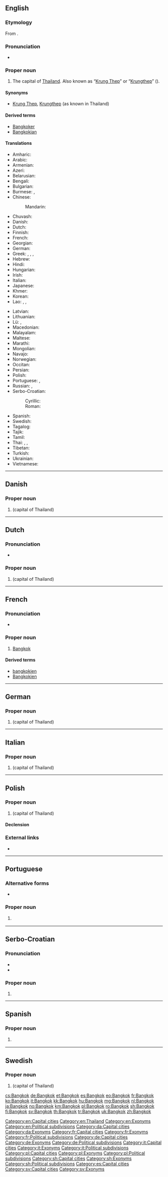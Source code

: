 ==English==
{{wikipedia}}

===Etymology===
From {{etyl|th|en}} {{term|บางกอก|lang=th}}.

===Pronunciation===
* {{IPA|/bæŋˈkɒk/|lang=en}}

===Proper noun===
{{en-proper noun}}

# The capital of [[Thailand]]. Also known as “[[Krung Thep]]” or “[[Krungthep]]” ({{l|th|กรุงเทพฯ}}).

====Synonyms====
* [[Krung Thep]], [[Krungthep]] (as known in Thailand)

====Derived terms====
* [[Bangkoker]]
* [[Bangkokian]]

====Translations====
{{trans-top|the capital of Thailand}}
* Amharic: {{t|am|ባንኮክ|tr=bankok|sc=Ethi}}
* Arabic: {{t|ar|بَانْكُوك|m}}
* Armenian: {{t|hy|Բանգկոկ}}
* Azeri: {{t|az|Banqkok}}
* Belarusian: {{t|be|Банко́к|m}}
* Bengali: {{t|bn|ব্যাংকক|tr=bæṃkôk|sc=Beng}}
* Bulgarian: {{t|bg|Банко́к|m}}
* Burmese: {{t|my|ဘန်ကောက်မြို့|sc=Mymr}}, {{t|my|ဗန်ကောက်|sc=Mymr}}
* Chinese:
*: Mandarin: {{t+|cmn|曼谷|tr=Màngǔ|sc=Hani}}
* Chuvash: {{t|cv|Бангкок|sc=Cyrl}}
* Danish: {{t|da|Bangkok}}
* Dutch: {{t+|nl|Bangkok}}
* Finnish: {{t+|fi|Bangkok}}
* French: {{t+|fr|Bangkok}}
* Georgian: {{t|ka|ბანგკოკი|sc=Geor}}
* German: {{t+|de|Bangkok|n}}
* Greek: {{t|el|Μπανκόκ|f}}, {{t|el|Μπαγκόκ|f}}, {{t+|el|Μπανγκόκ|f}}, {{t|el|Μπαγγόκ|f}}
* Hebrew: {{t|he|בנגקוק|tr=bangkok}}
* Hindi: {{t|hi|बैंकॉक}}
* Hungarian: {{t+|hu|Bangkok}}
* Irish: {{t|ga|Bancác}}
* Italian: {{t+|it|Bangkok}}
* Japanese: {{t+|ja|バンコク|tr=Bankoku}}
* Khmer: {{t+|km|បាងកក|tr=baang kɑɑk|sc=Khmr}}
* Korean: {{t|ko|방콕|sc=Hang}}
* Lao: {{t|lo|ບາງກອກ|sc=Laoo}}, {{t|lo|ບັງກອກ|sc=Laoo}}, {{t|lo|ກຸງເທບ|sc=Laoo}}
{{trans-mid}}
* Latvian: {{t|lv|Bangkoka}}
* Lithuanian: {{t|lt|Bankokas}}
* Lü: {{t|khb|ᦂᦳᧂᦒᦲᧇ}}, {{t|khb|ᦞᧂᦂᦸᧅᧈ}}
* Macedonian: {{t|mk|Бангкок|m|sc=Cyrl}}
* Malayalam: {{t|ml|ബാങ്കോക്ക്|sc=Mlym}}
* Maltese: {{t|mt|Bangkok}}
* Marathi: {{t|mr|बँगकॉक|sc=Deva|tr=bam̐gkŏk}}
* Mongolian: {{t|mn|Бангкок|sc=Cyrl}}
* Navajo: {{t|nv|Bánkoʼ}}
* Norwegian: {{t+|no|Bangkok}}
* Occitan: {{t|oc|Bangkòk|m}}
* Persian: {{t|fa|بانکوک|tr=bânkok}}
* Polish: {{t+|pl|Bangkok|m}}
* Portuguese: {{t|pt|Bangkok|f}}, {{t|pt|Banguecoque|f}}
* Russian: {{t+|ru|Бангко́к|m}}, {{t+|ru|Банко́к|m}} {{qualifier|obsolete}}
* Serbo-Croatian:
*: Cyrillic: {{t|sh|Бангкок|m|sc=Cyrl}}
*: Roman: {{t+|sh|Bangkok|m}}
* Spanish: {{t+|es|Bangkok|m}}
* Swedish: {{t+|sv|Bangkok}}
* Tagalog: {{t|tl|Bangkok}}
* Tajik: {{t|tg|Бангкок|m|sc=Cyrl}}
* Tamil: {{t|ta|பேங்காக்|sc=Taml}}
* Thai: {{t+|th|กรุงเทพมหานคร|tr=grungtâyp máhăa nákon}}, {{t|th|บางกอก|tr=baanggòk}}, {{t+|th|กรุงเทพฯ|tr=grungtâyp}}
* Tibetan: {{t|bo|པན་ཀོག|sc=Tibt}}
* Turkish: {{t+|tr|Bangkok}}
* Ukrainian: {{t|uk|Бангко́к|m}}
* Vietnamese: {{t|vi|Băng Cốc}}
{{trans-bottom}}

[[Category:en:Capital cities]]
[[Category:en:Thailand]]
[[Category:en:Exonyms]]
[[Category:en:Political subdivisions]]

----

==Danish==
{{wikipedia|lang=da}}

===Proper noun===
{{head|da|proper noun}}

# {{l|en|Bangkok}} (capital of Thailand)

[[Category:da:Capital cities]]
[[Category:da:Exonyms]]

----

==Dutch==
{{wikipedia|lang=nl}}

===Pronunciation===
* {{audio|Nl-Bangkok.ogg|Audio|lang=nl}}

===Proper noun===
{{head|nl|proper noun}}

# {{l|en|Bangkok}} (capital of Thailand)

{{topics|nl|Cities in Thailand|Capital cities|Exonyms}}

----

==French==
{{wikipedia|lang=fr}}

===Pronunciation===
* {{IPA|lang=fr|/bɑ̃.kɔk/}}

===Proper noun===
{{fr-proper noun|m}}

# [[Bangkok#English|Bangkok]]

====Derived terms====
* [[bangkokien]] {{pos a}}
* [[Bangkokien]] {{pos n}}

[[Category:fr:Capital cities]]
[[Category:fr:Exonyms]]
[[Category:fr:Political subdivisions]]

----

==German==
{{wikipedia|lang=de}}

===Proper noun===
{{de-proper noun|n}}

# {{l|en|Bangkok}} (capital of Thailand)

[[Category:de:Capital cities]]
[[Category:de:Exonyms]]
[[Category:de:Political subdivisions]]

----

==Italian==

===Proper noun===
{{it-proper noun}}

# {{l|en|Bangkok}} (capital of Thailand)

[[Category:it:Capital cities]]
[[Category:it:Exonyms]]
[[Category:it:Political subdivisions]]

----

==Polish==
{{wikipedia|lang=pl}}

===Proper noun===
{{pl-proper noun|m-in}}

# {{l|en|Bangkok}} (capital of Thailand)

====Declension====
{{pl-decl-noun-sing|Bangkok|Bangkoku|Bangkokowi|Bangkok|Bangkokiem|Bangkoku|Bangkoku}}

===External links===
* {{R:PWN}}

[[Category:pl:Capital cities]]
[[Category:pl:Exonyms]]
[[Category:pl:Political subdivisions]]

----

==Portuguese==

===Alternative forms===
* {{l|pt|Banguecoque}}

===Proper noun===
{{pt-proper noun|f}}

# {{l|en|Bangkok}} {{gloss|capital of Thailand}}

----

==Serbo-Croatian==

===Pronunciation===
* {{IPA|/bǎnɡkok/|lang=sh}}
* {{hyphenation|Bang|kok|lang=sh}}

===Proper noun===
{{sh-proper noun|g=m|head=Bàngkok|r|Бангкок|Ба̀нгкок}}

# {{l|en|Bangkok}}

[[Category:sh:Capital cities]]
[[Category:sh:Exonyms]]
[[Category:sh:Political subdivisions]]

----

==Spanish==
{{wikipedia|lang=es}}

===Proper noun===
{{es-proper noun}}

# {{l|en|Bangkok}} {{gloss|the capital of Thailand}}

[[Category:es:Capital cities]]

----

==Swedish==
{{wikipedia|lang=sv}}

===Proper noun===
{{head|sv|proper noun}}

# {{l|en|Bangkok}} (capital of Thailand)

[[Category:sv:Capital cities]]
[[Category:sv:Exonyms]]

[[cs:Bangkok]]
[[de:Bangkok]]
[[et:Bangkok]]
[[es:Bangkok]]
[[eo:Bangkok]]
[[fr:Bangkok]]
[[ko:Bangkok]]
[[it:Bangkok]]
[[kk:Bangkok]]
[[hu:Bangkok]]
[[mg:Bangkok]]
[[nl:Bangkok]]
[[ja:Bangkok]]
[[no:Bangkok]]
[[km:Bangkok]]
[[pl:Bangkok]]
[[ro:Bangkok]]
[[sh:Bangkok]]
[[fi:Bangkok]]
[[sv:Bangkok]]
[[th:Bangkok]]
[[tr:Bangkok]]
[[uk:Bangkok]]
[[zh:Bangkok]]